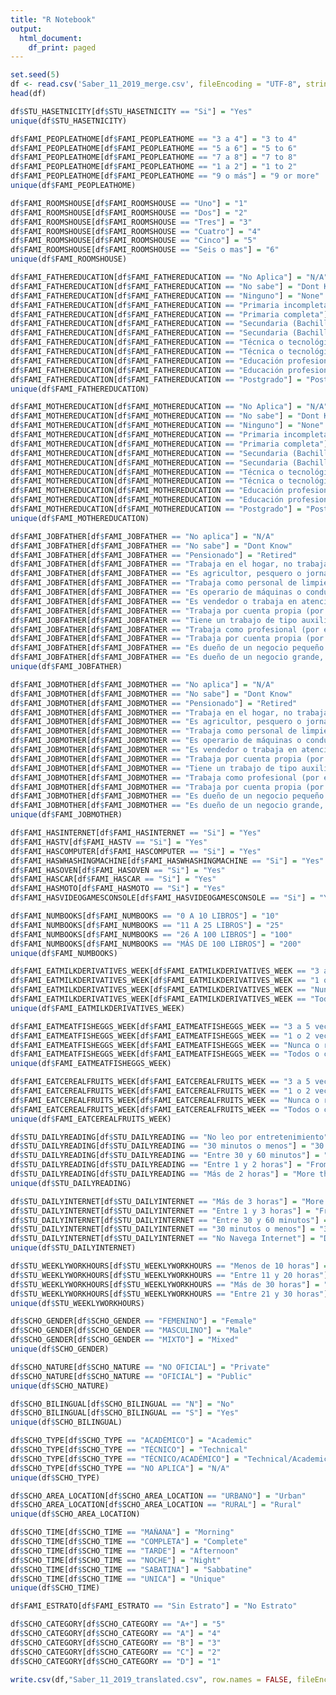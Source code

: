 ```yaml
---
title: "R Notebook"
output:
  html_document:
    df_print: paged
---
```


```r
set.seed(5)
df <- read.csv('Saber_11_2019_merge.csv', fileEncoding = "UTF-8", stringsAsFactors = FALSE)
head(df)
```

```r
df$STU_HASETNICITY[df$STU_HASETNICITY == "Si"] = "Yes"
unique(df$STU_HASETNICITY)
```

```r

df$FAMI_PEOPLEATHOME[df$FAMI_PEOPLEATHOME == "3 a 4"] = "3 to 4"
df$FAMI_PEOPLEATHOME[df$FAMI_PEOPLEATHOME == "5 a 6"] = "5 to 6"
df$FAMI_PEOPLEATHOME[df$FAMI_PEOPLEATHOME == "7 a 8"] = "7 to 8"
df$FAMI_PEOPLEATHOME[df$FAMI_PEOPLEATHOME == "1 a 2"] = "1 to 2"
df$FAMI_PEOPLEATHOME[df$FAMI_PEOPLEATHOME == "9 o más"] = "9 or more"
unique(df$FAMI_PEOPLEATHOME)
```
```r

df$FAMI_ROOMSHOUSE[df$FAMI_ROOMSHOUSE == "Uno"] = "1"
df$FAMI_ROOMSHOUSE[df$FAMI_ROOMSHOUSE == "Dos"] = "2"
df$FAMI_ROOMSHOUSE[df$FAMI_ROOMSHOUSE == "Tres"] = "3"
df$FAMI_ROOMSHOUSE[df$FAMI_ROOMSHOUSE == "Cuatro"] = "4"
df$FAMI_ROOMSHOUSE[df$FAMI_ROOMSHOUSE == "Cinco"] = "5"
df$FAMI_ROOMSHOUSE[df$FAMI_ROOMSHOUSE == "Seis o mas"] = "6"
unique(df$FAMI_ROOMSHOUSE)
```

```r

df$FAMI_FATHEREDUCATION[df$FAMI_FATHEREDUCATION == "No Aplica"] = "N/A"
df$FAMI_FATHEREDUCATION[df$FAMI_FATHEREDUCATION == "No sabe"] = "Dont Know"
df$FAMI_FATHEREDUCATION[df$FAMI_FATHEREDUCATION == "Ninguno"] = "None"
df$FAMI_FATHEREDUCATION[df$FAMI_FATHEREDUCATION == "Primaria incompleta"] = "Primary uncompleted"
df$FAMI_FATHEREDUCATION[df$FAMI_FATHEREDUCATION == "Primaria completa"] = "Primary completed"
df$FAMI_FATHEREDUCATION[df$FAMI_FATHEREDUCATION == "Secundaria (Bachillerato) incompleta"] = "Secondary uncompleted"
df$FAMI_FATHEREDUCATION[df$FAMI_FATHEREDUCATION == "Secundaria (Bachillerato) completa"] = "Secondary completed"
df$FAMI_FATHEREDUCATION[df$FAMI_FATHEREDUCATION == "Técnica o tecnológica incompleta"] = "Technical uncompleted"
df$FAMI_FATHEREDUCATION[df$FAMI_FATHEREDUCATION == "Técnica o tecnológica completa"] = "Technical completed"
df$FAMI_FATHEREDUCATION[df$FAMI_FATHEREDUCATION == "Educación profesional incompleta"] = "Professional uncompleted"
df$FAMI_FATHEREDUCATION[df$FAMI_FATHEREDUCATION == "Educación profesional completa"] = "Professional completed"
df$FAMI_FATHEREDUCATION[df$FAMI_FATHEREDUCATION == "Postgrado"] = "Postgraduate"
unique(df$FAMI_FATHEREDUCATION)
```
```r

df$FAMI_MOTHEREDUCATION[df$FAMI_MOTHEREDUCATION == "No Aplica"] = "N/A"
df$FAMI_MOTHEREDUCATION[df$FAMI_MOTHEREDUCATION == "No sabe"] = "Dont Know"
df$FAMI_MOTHEREDUCATION[df$FAMI_MOTHEREDUCATION == "Ninguno"] = "None"
df$FAMI_MOTHEREDUCATION[df$FAMI_MOTHEREDUCATION == "Primaria incompleta"] = "Primary uncompleted"
df$FAMI_MOTHEREDUCATION[df$FAMI_MOTHEREDUCATION == "Primaria completa"] = "Primary completed"
df$FAMI_MOTHEREDUCATION[df$FAMI_MOTHEREDUCATION == "Secundaria (Bachillerato) incompleta"] = "Secondary uncompleted"
df$FAMI_MOTHEREDUCATION[df$FAMI_MOTHEREDUCATION == "Secundaria (Bachillerato) completa"] = "Secondary completed"
df$FAMI_MOTHEREDUCATION[df$FAMI_MOTHEREDUCATION == "Técnica o tecnológica incompleta"] = "Technical uncompleted"
df$FAMI_MOTHEREDUCATION[df$FAMI_MOTHEREDUCATION == "Técnica o tecnológica completa"] = "Technical completed"
df$FAMI_MOTHEREDUCATION[df$FAMI_MOTHEREDUCATION == "Educación profesional incompleta"] = "Professional uncompleted"
df$FAMI_MOTHEREDUCATION[df$FAMI_MOTHEREDUCATION == "Educación profesional completa"] = "Professional completed"
df$FAMI_MOTHEREDUCATION[df$FAMI_MOTHEREDUCATION == "Postgrado"] = "Postgraduate"
unique(df$FAMI_MOTHEREDUCATION)
```
```r

df$FAMI_JOBFATHER[df$FAMI_JOBFATHER == "No aplica"] = "N/A"
df$FAMI_JOBFATHER[df$FAMI_JOBFATHER == "No sabe"] = "Dont Know"
df$FAMI_JOBFATHER[df$FAMI_JOBFATHER == "Pensionado"] = "Retired"
df$FAMI_JOBFATHER[df$FAMI_JOBFATHER == "Trabaja en el hogar, no trabaja o estudia"] = "Does not work"
df$FAMI_JOBFATHER[df$FAMI_JOBFATHER == "Es agricultor, pesquero o jornalero"] = "Agricultor, fisherman, laborer"
df$FAMI_JOBFATHER[df$FAMI_JOBFATHER == "Trabaja como personal de limpieza, mantenimiento, seguridad o construcción"] = "Cleaning, maintenance, construction"
df$FAMI_JOBFATHER[df$FAMI_JOBFATHER == "Es operario de máquinas o conduce vehículos (taxita, chofer)"] = "Operator, driver"
df$FAMI_JOBFATHER[df$FAMI_JOBFATHER == "Es vendedor o trabaja en atención al público"] = "Seller or public attention"
df$FAMI_JOBFATHER[df$FAMI_JOBFATHER == "Trabaja por cuenta propia (por ejemplo plomero, electricista)"] = "Self-employed"
df$FAMI_JOBFATHER[df$FAMI_JOBFATHER == "Tiene un trabajo de tipo auxiliar administrativo (por ejemplo, secretario o asistente)"] = "Administrative assistance"
df$FAMI_JOBFATHER[df$FAMI_JOBFATHER == "Trabaja como profesional (por ejemplo médico, abogado, ingeniero)"] = "Doctor, lawyer, engineer"
df$FAMI_JOBFATHER[df$FAMI_JOBFATHER == "Trabaja por cuenta propia (por ejemplo plomero, electricista)"] = "Self-employed"
df$FAMI_JOBFATHER[df$FAMI_JOBFATHER == "Es dueño de un negocio pequeño (tiene pocos empleados o no tiene, por ejemplo tienda, papelería, etc"] = "Small business owner"
df$FAMI_JOBFATHER[df$FAMI_JOBFATHER == "Es dueño de un negocio grande, tiene un cargo de nivel directivo o gerencial"] = "Big business owner, director"
unique(df$FAMI_JOBFATHER)
```

```r

df$FAMI_JOBMOTHER[df$FAMI_JOBMOTHER == "No aplica"] = "N/A"
df$FAMI_JOBMOTHER[df$FAMI_JOBMOTHER == "No sabe"] = "Dont Know"
df$FAMI_JOBMOTHER[df$FAMI_JOBMOTHER == "Pensionado"] = "Retired"
df$FAMI_JOBMOTHER[df$FAMI_JOBMOTHER == "Trabaja en el hogar, no trabaja o estudia"] = "Does not work"
df$FAMI_JOBMOTHER[df$FAMI_JOBMOTHER == "Es agricultor, pesquero o jornalero"] = "Agricultor, fisherman, laborer"
df$FAMI_JOBMOTHER[df$FAMI_JOBMOTHER == "Trabaja como personal de limpieza, mantenimiento, seguridad o construcción"] = "Cleaning, maintenance, construction"
df$FAMI_JOBMOTHER[df$FAMI_JOBMOTHER == "Es operario de máquinas o conduce vehículos (taxita, chofer)"] = "Operator, driver"
df$FAMI_JOBMOTHER[df$FAMI_JOBMOTHER == "Es vendedor o trabaja en atención al público"] = "Seller or public attention"
df$FAMI_JOBMOTHER[df$FAMI_JOBMOTHER == "Trabaja por cuenta propia (por ejemplo plomero, electricista)"] = "Self-employed"
df$FAMI_JOBMOTHER[df$FAMI_JOBMOTHER == "Tiene un trabajo de tipo auxiliar administrativo (por ejemplo, secretario o asistente)"] = "Administrative assistance"
df$FAMI_JOBMOTHER[df$FAMI_JOBMOTHER == "Trabaja como profesional (por ejemplo médico, abogado, ingeniero)"] = "Doctor, lawyer, engineer"
df$FAMI_JOBMOTHER[df$FAMI_JOBMOTHER == "Trabaja por cuenta propia (por ejemplo plomero, electricista)"] = "Self-employed"
df$FAMI_JOBMOTHER[df$FAMI_JOBMOTHER == "Es dueño de un negocio pequeño (tiene pocos empleados o no tiene, por ejemplo tienda, papelería, etc"] = "Small business owner"
df$FAMI_JOBMOTHER[df$FAMI_JOBMOTHER == "Es dueño de un negocio grande, tiene un cargo de nivel directivo o gerencial"] = "Big business owner, director"
unique(df$FAMI_JOBMOTHER)
```

```r
df$FAMI_HASINTERNET[df$FAMI_HASINTERNET == "Si"] = "Yes"
df$FAMI_HASTV[df$FAMI_HASTV == "Si"] = "Yes"
df$FAMI_HASCOMPUTER[df$FAMI_HASCOMPUTER == "Si"] = "Yes"
df$FAMI_HASWHASHINGMACHINE[df$FAMI_HASWHASHINGMACHINE == "Si"] = "Yes"
df$FAMI_HASOVEN[df$FAMI_HASOVEN == "Si"] = "Yes"
df$FAMI_HASCAR[df$FAMI_HASCAR == "Si"] = "Yes"
df$FAMI_HASMOTO[df$FAMI_HASMOTO == "Si"] = "Yes"
df$FAMI_HASVIDEOGAMESCONSOLE[df$FAMI_HASVIDEOGAMESCONSOLE == "Si"] = "Yes"
```

```r

df$FAMI_NUMBOOKS[df$FAMI_NUMBOOKS == "0 A 10 LIBROS"] = "10"
df$FAMI_NUMBOOKS[df$FAMI_NUMBOOKS == "11 A 25 LIBROS"] = "25"
df$FAMI_NUMBOOKS[df$FAMI_NUMBOOKS == "26 A 100 LIBROS"] = "100"
df$FAMI_NUMBOOKS[df$FAMI_NUMBOOKS == "MÁS DE 100 LIBROS"] = "200"
unique(df$FAMI_NUMBOOKS)
```

```r

df$FAMI_EATMILKDERIVATIVES_WEEK[df$FAMI_EATMILKDERIVATIVES_WEEK == "3 a 5 veces por semana"] = "From 3 to 5 times"
df$FAMI_EATMILKDERIVATIVES_WEEK[df$FAMI_EATMILKDERIVATIVES_WEEK == "1 o 2 veces por semana"] = "From 1 to 2 times"
df$FAMI_EATMILKDERIVATIVES_WEEK[df$FAMI_EATMILKDERIVATIVES_WEEK == "Nunca o rara vez comemos eso"] = "Never, seldom"
df$FAMI_EATMILKDERIVATIVES_WEEK[df$FAMI_EATMILKDERIVATIVES_WEEK == "Todos o casi todos los días"] = "Everyday"
unique(df$FAMI_EATMILKDERIVATIVES_WEEK)
```

```r

df$FAMI_EATMEATFISHEGGS_WEEK[df$FAMI_EATMEATFISHEGGS_WEEK == "3 a 5 veces por semana"] = "From 3 to 5 times"
df$FAMI_EATMEATFISHEGGS_WEEK[df$FAMI_EATMEATFISHEGGS_WEEK == "1 o 2 veces por semana"] = "From 1 to 2 times"
df$FAMI_EATMEATFISHEGGS_WEEK[df$FAMI_EATMEATFISHEGGS_WEEK == "Nunca o rara vez comemos eso"] = "Never, seldom"
df$FAMI_EATMEATFISHEGGS_WEEK[df$FAMI_EATMEATFISHEGGS_WEEK == "Todos o casi todos los días"] = "Everyday"
unique(df$FAMI_EATMEATFISHEGGS_WEEK)
```

```r

df$FAMI_EATCEREALFRUITS_WEEK[df$FAMI_EATCEREALFRUITS_WEEK == "3 a 5 veces por semana"] = "From 3 to 5 times"
df$FAMI_EATCEREALFRUITS_WEEK[df$FAMI_EATCEREALFRUITS_WEEK == "1 o 2 veces por semana"] = "From 1 to 2 times"
df$FAMI_EATCEREALFRUITS_WEEK[df$FAMI_EATCEREALFRUITS_WEEK == "Nunca o rara vez comemos eso"] = "Never, seldom"
df$FAMI_EATCEREALFRUITS_WEEK[df$FAMI_EATCEREALFRUITS_WEEK == "Todos o casi todos los días"] = "Everyday"
unique(df$FAMI_EATCEREALFRUITS_WEEK)
```

```r

df$STU_DAILYREADING[df$STU_DAILYREADING == "No leo por entretenimiento"] = "Dont read"
df$STU_DAILYREADING[df$STU_DAILYREADING == "30 minutos o menos"] = "30 mins"
df$STU_DAILYREADING[df$STU_DAILYREADING == "Entre 30 y 60 minutos"] = "From 30 to 60 mins"
df$STU_DAILYREADING[df$STU_DAILYREADING == "Entre 1 y 2 horas"] = "From 1 to 2 hrs"
df$STU_DAILYREADING[df$STU_DAILYREADING == "Más de 2 horas"] = "More than 2 hrs"
unique(df$STU_DAILYREADING)
```
```r

df$STU_DAILYINTERNET[df$STU_DAILYINTERNET == "Más de 3 horas"] = "More than 3 hrs"
df$STU_DAILYINTERNET[df$STU_DAILYINTERNET == "Entre 1 y 3 horas"] = "From 1 to 3 hrs"
df$STU_DAILYINTERNET[df$STU_DAILYINTERNET == "Entre 30 y 60 minutos"] = "From 30 to 60 mins"
df$STU_DAILYINTERNET[df$STU_DAILYINTERNET == "30 minutos o menos"] = "30 mins or less"
df$STU_DAILYINTERNET[df$STU_DAILYINTERNET == "No Navega Internet"] = "Dont use it"
unique(df$STU_DAILYINTERNET)
```

```r

df$STU_WEEKLYWORKHOURS[df$STU_WEEKLYWORKHOURS == "Menos de 10 horas"] = "10"
df$STU_WEEKLYWORKHOURS[df$STU_WEEKLYWORKHOURS == "Entre 11 y 20 horas"] = "20"
df$STU_WEEKLYWORKHOURS[df$STU_WEEKLYWORKHOURS == "Más de 30 horas"] = "40"
df$STU_WEEKLYWORKHOURS[df$STU_WEEKLYWORKHOURS == "Entre 21 y 30 horas"] = "30"
unique(df$STU_WEEKLYWORKHOURS)
```
```r

df$SCHO_GENDER[df$SCHO_GENDER == "FEMENINO"] = "Female"
df$SCHO_GENDER[df$SCHO_GENDER == "MASCULINO"] = "Male"
df$SCHO_GENDER[df$SCHO_GENDER == "MIXTO"] = "Mixed"
unique(df$SCHO_GENDER)
```
```r

df$SCHO_NATURE[df$SCHO_NATURE == "NO OFICIAL"] = "Private"
df$SCHO_NATURE[df$SCHO_NATURE == "OFICIAL"] = "Public"
unique(df$SCHO_NATURE)
```
```r

df$SCHO_BILINGUAL[df$SCHO_BILINGUAL == "N"] = "No"
df$SCHO_BILINGUAL[df$SCHO_BILINGUAL == "S"] = "Yes"
unique(df$SCHO_BILINGUAL)
```
```r

df$SCHO_TYPE[df$SCHO_TYPE == "ACADÉMICO"] = "Academic"
df$SCHO_TYPE[df$SCHO_TYPE == "TÉCNICO"] = "Technical"
df$SCHO_TYPE[df$SCHO_TYPE == "TÉCNICO/ACADÉMICO"] = "Technical/Academic"
df$SCHO_TYPE[df$SCHO_TYPE == "NO APLICA"] = "N/A"
unique(df$SCHO_TYPE)
```

```r

df$SCHO_AREA_LOCATION[df$SCHO_AREA_LOCATION == "URBANO"] = "Urban"
df$SCHO_AREA_LOCATION[df$SCHO_AREA_LOCATION == "RURAL"] = "Rural"
unique(df$SCHO_AREA_LOCATION)
```

```r

df$SCHO_TIME[df$SCHO_TIME == "MAÑANA"] = "Morning"
df$SCHO_TIME[df$SCHO_TIME == "COMPLETA"] = "Complete"
df$SCHO_TIME[df$SCHO_TIME == "TARDE"] = "Afternoon"
df$SCHO_TIME[df$SCHO_TIME == "NOCHE"] = "Night"
df$SCHO_TIME[df$SCHO_TIME == "SABATINA"] = "Sabbatine"
df$SCHO_TIME[df$SCHO_TIME == "UNICA"] = "Unique"
unique(df$SCHO_TIME)
```
```r
df$FAMI_ESTRATO[df$FAMI_ESTRATO == "Sin Estrato"] = "No Estrato"
```

```r
df$SCHO_CATEGORY[df$SCHO_CATEGORY == "A+"] = "5"
df$SCHO_CATEGORY[df$SCHO_CATEGORY == "A"] = "4"
df$SCHO_CATEGORY[df$SCHO_CATEGORY == "B"] = "3"
df$SCHO_CATEGORY[df$SCHO_CATEGORY == "C"] = "2"
df$SCHO_CATEGORY[df$SCHO_CATEGORY == "D"] = "1"
```

```r
write.csv(df,"Saber_11_2019_translated.csv", row.names = FALSE, fileEncoding = "UTF-8")
```







